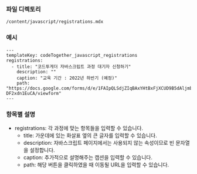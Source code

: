 <!-- Custom-MDX-Documentation.mdx -->

### 파일 디렉토리

`/content/javascript/registrations.mdx`

### 예시

```
---
templateKey: codeTogether_javascript_registrations
registrations:
  - title: "코드투게더 자바스크립트 과정 대기자 신청하기"
    description: ""
    caption: "교육 기간 : 2022년 하반기 (예정)"
    path: "https://docs.google.com/forms/d/e/1FAIpQLSdjZIqBAxYHtBxFjXCUD9B5dAljmbMfuPfVTc-DF2xdn1EuCA/viewform"
---

```

### 항목별 설명

- registrations: 각 과정에 맞는 항목들을 입력할 수 있습니다.
  - title: 가운데에 있는 화살표 옆의 큰 글자를 입력할 수 있습니다.
  - description: 자바스크립트 페이지에서는 사용되지 않는 속성이므로 빈 문자열을 설정합니다.
  - caption: 추가적으로 설명해주는 캡션을 입력할 수 있습니다.
  - path: 해당 버튼을 클릭하였을 때 이동될 URL을 입력할 수 있습니다.
